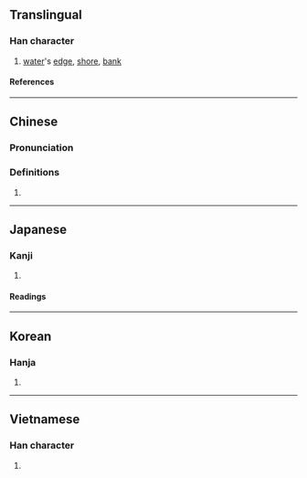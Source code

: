 {{character info/new}}
==Translingual==

===Han character===
{{Han char|rn=85|rad=水|as=09|sn=12|four=37167|canj=EAHU|ids=⿰氵眉}}

# [[water]]'s [[edge]], [[shore]], [[bank]]

====References====
{{Han ref|kx=0636.090|dkj=17809|dj=1043.140|hdz=31690.070|uh=6E44}}

----

==Chinese==
{{zh-forms}}

===Pronunciation===
{{zh-pron
|m=méi
|c=mei4
|mn=bî
|mn-t=mi5/bhai5
|mc=y
|oc=y
|ma=
|cat=n
}}

===Definitions===
{{zh-hanzi}}

# {{rfdef|zh}}

----

==Japanese==

===Kanji===
{{ja-kanji|grade=|rs=水09}}

# {{rfdef|ja|sort=水09}}

====Readings====
{{ja-readings
|on=び, み, だん, なん
|kun=みずぎわ
}}

----

==Korean==

===Hanja===
{{ko-hanja|미}}

# {{rfdef|ko|sort=水09}}

----

==Vietnamese==

===Han character===
{{vi-readings|rs=水09|reading=mưa}}

# {{rfdef|vi|sort=水09}}